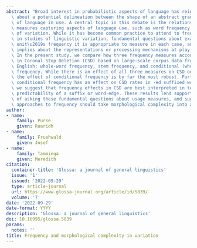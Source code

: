 ```yaml
---
abstract: "Broad interest in probabilistic aspects of language has reignited debates\
  \ about a potential delineation between the shape of an abstract grammar and patterns\
  \ of language in use. A central topic in this debate is the relationship between\
  \ measures capturing aspects of language use, such as word frequency, and patterns\
  \ of variation. While it has become common practice to attend to frequency measures\
  \ in studies of linguistic variation, fundamental questions about exactly what linguistic\
  \ unit\u2019s frequency it is appropriate to measure in each case, and what this\
  \ implies about the representations or processing mechanisms at play, remain underexplored.\
  \ In the present study, we compare how three frequency measures account for variance\
  \ in Coronal Stop Deletion (CSD) based on large-scale corpus data from Philadelphia\
  \ English: whole-word frequency, stem frequency, and conditional (whole-word/stem)\
  \ frequency. While there is an effect of all three measures on CSD outcomes in monomorphemes,\
  \ the effect of conditional frequency is by far the most robust. Furthermore, only\
  \ conditional frequency has an effect on CSD rates in -ed suffixed words. Thus,\
  \ we suggest that frequency effects in CSD are best interpreted in terms of stem-conditional\
  \ predictability of a suffix or word-edge. These results lend support to the importance\
  \ of asking these fundamental questions about usage measures, and suggest that contemporary\
  \ approaches to frequency should take morphological complexity into account."
author:
- name:
    family: Purse
    given: Ruaridh
- name:
    family: Fruehwald
    given: Josef
- name:
    family: Tamminga
    given: Meredith
citation:
  container-title: 'Glossa: a journal of general linguistics'
  issue: '1'
  issued: '2022-09-29'
  type: article-journal
  url: https://www.glossa-journal.org/article/id/5839/
  volume: '7'
date: '2022-09-29'
date-format: YYYY
description: 'Glossa: a journal of general linguistics'
doi: 10.16995/glossa.5839
params:
  notes: ''
title: Frequency and morphological complexity in variation
---
```

